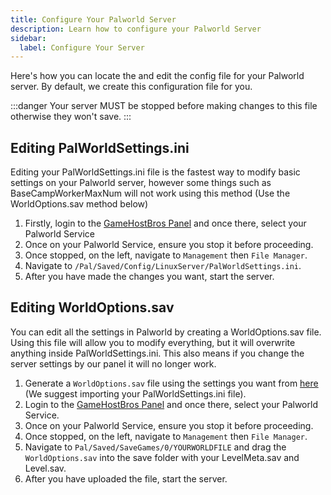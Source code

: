 ```yaml
---
title: Configure Your Palworld Server
description: Learn how to configure your Palworld Server 
sidebar:
  label: Configure Your Server
---
```


Here's how you can locate the and edit the config file for your Palworld server. By default, we create this configuration file for you.

:::danger
Your server MUST be stopped before making changes to this file otherwise they won't save.
:::

## Editing PalWorldSettings.ini
Editing your PalWorldSettings.ini file is the fastest way to modify basic settings on your Palworld server, however some things such as BaseCampWorkerMaxNum will not work using this method (Use the WorldOptions.sav method below)

1. Firstly, login to the [GameHostBros Panel](https://panel.gamehostbros.com/) and once there, select your Palworld Service
2. Once on your Palworld Service, ensure you stop it before proceeding.
3. Once stopped, on the left, navigate to `Management` then `File Manager`.
4. Navigate to `/Pal/Saved/Config/LinuxServer/PalWorldSettings.ini`.
5. After you have made the changes you want, start the server. 

## Editing WorldOptions.sav
You can edit all the settings in Palworld by creating a WorldOptions.sav file. Using this file will allow you to modify everything, but it will overwrite anything inside PalWorldSettings.ini. This also means if you change the server settings by our panel it will no longer work.

1. Generate a `WorldOptions.sav` file using the settings you want from [here](https://palworldoptions.com/) (We suggest importing your PalWorldSettings.ini file).
2. Login to the [GameHostBros Panel](https://panel.gamehostbros.com/) and once there, select your Palworld Service.
3. Once on your Palworld Service, ensure you stop it before proceeding.
4. Once stopped, on the left, navigate to `Management` then `File Manager`.
5. Navigate to `Pal/Saved/SaveGames/0/YOURWORLDFILE` and drag the `WorldOptions.sav` into the save folder with your LevelMeta.sav and Level.sav.
6. After you have uploaded the file, start the server. 